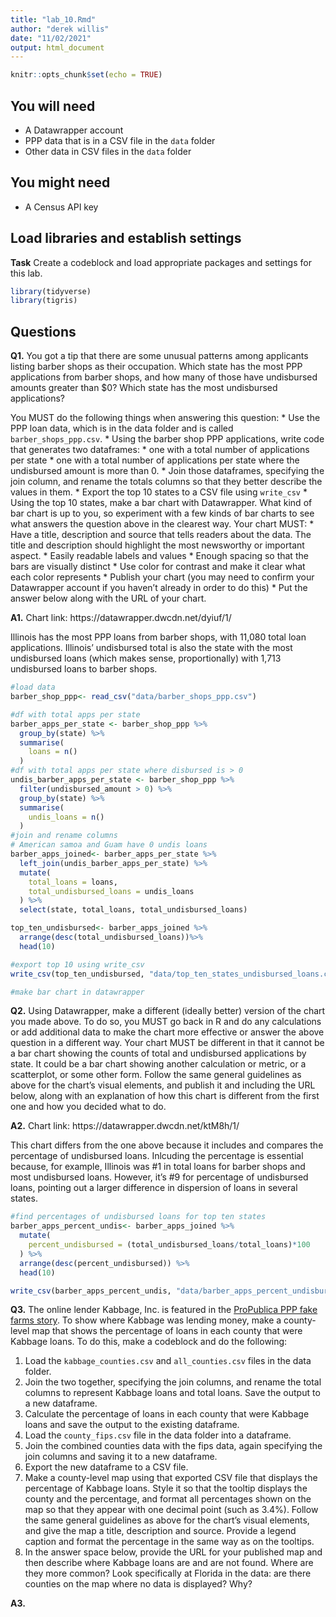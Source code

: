 ```yaml
---
title: "lab_10.Rmd"
author: "derek willis"
date: "11/02/2021"
output: html_document
---
```


```r
knitr::opts_chunk$set(echo = TRUE)
```

## You will need

* A Datawrapper account
* PPP data that is in a CSV file in the `data` folder
* Other data in CSV files in the `data` folder

## You might need

* A Census API key

## Load libraries and establish settings

**Task** Create a codeblock and load appropriate packages and settings for this lab.
```r
library(tidyverse)
library(tigris)
```
## Questions

**Q1.** You got a tip that there are some unusual patterns among applicants listing barber shops as their occupation. Which state has the most PPP applications from barber shops, and how many of those have undisbursed amounts greater than $0? Which state has the most undisbursed applications?

You MUST do the following things when answering this question:
* Use the PPP loan data, which is in the data folder and is called `barber_shops_ppp.csv`.
* Using the barber shop PPP applications, write code that generates two dataframes:
  * one with a total number of applications per state
  * one with a total number of applications per state where the undisbursed amount is more than 0.
* Join those dataframes, specifying the join column, and rename the totals columns so that they better describe the values in them.
* Export the top 10 states to a CSV file using `write_csv`
* Using the top 10 states, make a bar chart with Datawrapper. What kind of bar chart is up to you, so experiment with a few kinds of bar charts to see what answers the question above in the clearest way. Your chart MUST:
  * Have a title, description and source that tells readers about the data. The title and description should highlight the most newsworthy or important aspect.
  * Easily readable labels and values
  * Enough spacing so that the bars are visually distinct
  * Use color for contrast and make it clear what each color represents
* Publish your chart (you may need to confirm your Datawrapper account if you haven't already in order to do this)
* Put the answer below along with the URL of your chart.

**A1.**
Chart link: https://datawrapper.dwcdn.net/dyiuf/1/

Illinois has the most PPP loans from barber shops, with 11,080 total loan applications. Illinois' undisbursed total is also the state with the most undisbursed loans (which makes sense, proportionally) with 1,713 undisbursed loans to barber shops. 


```r
#load data
barber_shop_ppp<- read_csv("data/barber_shops_ppp.csv")

#df with total apps per state
barber_apps_per_state <- barber_shop_ppp %>% 
  group_by(state) %>% 
  summarise(
    loans = n()
  )
#df with total apps per state where disbursed is > 0 
undis_barber_apps_per_state <- barber_shop_ppp %>% 
  filter(undisbursed_amount > 0) %>% 
  group_by(state) %>% 
  summarise(
    undis_loans = n()
  )
#join and rename columns
# American samoa and Guam have 0 undis loans
barber_apps_joined<- barber_apps_per_state %>% 
  left_join(undis_barber_apps_per_state) %>% 
  mutate(
    total_loans = loans,
    total_undisbursed_loans = undis_loans
  ) %>% 
  select(state, total_loans, total_undisbursed_loans) 

top_ten_undisbursed<- barber_apps_joined %>% 
  arrange(desc(total_undisbursed_loans))%>% 
  head(10)

#export top 10 using write_csv
write_csv(top_ten_undisbursed, "data/top_ten_states_undisbursed_loans.csv")

#make bar chart in datawrapper 
```

**Q2.** Using Datawrapper, make a different (ideally better) version of the chart you made above. To do so, you MUST go back in R and do any calculations or add additional data to make the chart more effective or answer the above question in a different way. Your chart MUST be different in that it cannot be a bar chart showing the counts of total and undisbursed applications by state. It could be a bar chart showing another calculation or metric, or a scatterplot, or some other form. Follow the same general guidelines as above for the chart's visual elements, and publish it and including the URL below, along with an explanation of how this chart is different from the first one and how you decided what to do.

**A2.** 
Chart link: https://datawrapper.dwcdn.net/ktM8h/1/

This chart differs from the one above because it includes and compares the percentage of undisbursed loans. Inlcuding the percentage is essential because, for example, Illinois was #1 in total loans for barber shops and most undisbursed loans. However, it's #9 for percentage of undisbursed loans, pointing out a larger difference in dispersion of loans in several states. 
```r
#find percentages of undisbursed loans for top ten states
barber_apps_percent_undis<- barber_apps_joined %>% 
  mutate(
    percent_undisbursed = (total_undisbursed_loans/total_loans)*100
  ) %>% 
  arrange(desc(percent_undisbursed)) %>% 
  head(10)

write_csv(barber_apps_percent_undis, "data/barber_apps_percent_undisbursed.csv")


```
**Q3.** The online lender Kabbage, Inc. is featured in the [ProPublica PPP fake farms story](https://www.propublica.org/article/ppp-farms). To show where Kabbage was lending money, make a county-level map that shows the percentage of loans in each county that were Kabbage loans. To do this, make a codeblock and do the following:

1. Load the `kabbage_counties.csv` and `all_counties.csv` files in the data folder.
2. Join the two together, specifying the join columns, and rename the total columns to represent Kabbage loans and total loans. Save the output to a new dataframe.
3. Calculate the percentage of loans in each county that were Kabbage loans and save the output to the existing dataframe.
4. Load the `county_fips.csv` file in the data folder into a dataframe.
5. Join the combined counties data with the fips data, again specifying the join columns and saving it to a new dataframe.
6. Export the new dataframe to a CSV file.
7. Make a county-level map using that exported CSV file that displays the percentage of Kabbage loans. Style it so that the tooltip displays the county and the percentage, and format all percentages shown on the map so that they appear with one decimal point (such as 3.4%). Follow the same general guidelines as above for the chart's visual elements, and give the map a title, description and source. Provide a legend caption and format the percentage in the same way as on the tooltips.
8. In the answer space below, provide the URL for your published map and then describe where Kabbage loans are and are not found. Where are they more common? Look specifically at Florida in the data: are there counties on the map where no data is displayed? Why?

**A3.**  

